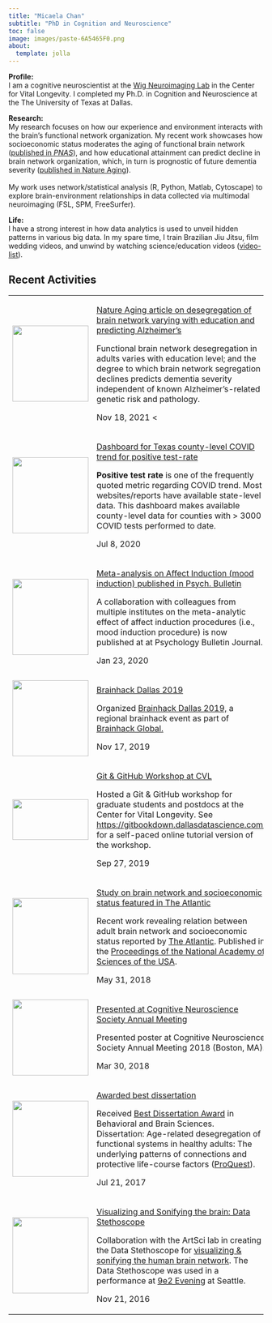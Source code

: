 ```yaml
---
title: "Micaela Chan"
subtitle: "PhD in Cognition and Neuroscience"
toc: false
image: images/paste-6A5465F0.png
about:
  template: jolla
---
```


**Profile:**\
I am a cognitive neuroscientist at the [Wig Neuroimaging Lab](https://vitallongevity.utdallas.edu/cnl/) in the Center for Vital Longevity. I completed my Ph.D. in Cognition and Neuroscience at the The University of Texas at Dallas.

**Research:**\
My research focuses on how our experience and environment interacts with the brain's functional network organization. My recent work showcases how socioeconomic status moderates the aging of functional brain network ([published in *PNAS*](https://www.pnas.org/content/115/22/E5144)), and how educational attainment can predict decline in brain network organization, which, in turn is prognostic of future dementia severity ([published in Nature Aging](https://www.nature.com/articles/s43587-021-00125-4)).\
\
My work uses network/statistical analysis (R, Python, Matlab, Cytoscape) to explore brain-environment relationships in data collected via multimodal neuroimaging (FSL, SPM, FreeSurfer).

**Life:**\
I have a strong interest in how data analytics is used to unveil hidden patterns in various big data. In my spare time, I train Brazilian Jiu Jitsu, film wedding videos, and unwind by watching science/education videos ([video-list](https://micaelachan.com/video-list.html)).

<section>

## **Recent Activities**

+---------------------------------------------------------+-------------------------------------------------------------------------------------------------------------------------------------------------------------------------------------------------------------------------------------------------------------------------------------------------------------------------------------------------------------------+
| ![](images/paste-FDBDCCB5.png){width="150"}             | [Nature Aging article on desegregation of brain network varying with education and predicting Alzheimer's](https://www.nature.com/articles/s43587-021-00125-4)                                                                                                                                                                                                    |
|                                                         |                                                                                                                                                                                                                                                                                                                                                                   |
|                                                         | Functional brain network desegregation in adults varies with education level; and the degree to which brain network segregation declines predicts dementia severity independent of known Alzheimer's-related genetic risk and pathology.                                                                                                                          |
|                                                         |                                                                                                                                                                                                                                                                                                                                                                   |
|                                                         | Nov 18, 2021 \<                                                                                                                                                                                                                                                                                                                                                   |
+---------------------------------------------------------+-------------------------------------------------------------------------------------------------------------------------------------------------------------------------------------------------------------------------------------------------------------------------------------------------------------------------------------------------------------------+
| ![](images/paste-4C6ABFC4.png){width="150"}             | [Dashboard for Texas county-level COVID trend for positive test-rate](https://mychan24.shinyapps.io/covid_texas_county_trend_shiny/)                                                                                                                                                                                                                              |
|                                                         |                                                                                                                                                                                                                                                                                                                                                                   |
|                                                         | **Positive test rate** is one of the frequently quoted metric regarding COVID trend. Most websites/reports have available state-level data. This dashboard makes available county-level data for counties with \> 3000 COVID tests performed to date.                                                                                                             |
|                                                         |                                                                                                                                                                                                                                                                                                                                                                   |
|                                                         | Jul 8, 2020                                                                                                                                                                                                                                                                                                                                                       |
+---------------------------------------------------------+-------------------------------------------------------------------------------------------------------------------------------------------------------------------------------------------------------------------------------------------------------------------------------------------------------------------------------------------------------------------+
| ![](images/paste-DDE9B120.png){width="150"}             | [Meta-analysis on Affect Induction (mood induction) published in Psych. Bulletin](https://micaelachan.com/https/pubmedncbinlmnihgov/31971408/)                                                                                                                                                                                                                    |
|                                                         |                                                                                                                                                                                                                                                                                                                                                                   |
|                                                         | A collaboration with colleagues from multiple institutes on the meta-analytic effect of affect induction procedures (i.e., mood induction procedure) is now published at at Psychology Bulletin Journal.                                                                                                                                                          |
|                                                         |                                                                                                                                                                                                                                                                                                                                                                   |
|                                                         | Jan 23, 2020                                                                                                                                                                                                                                                                                                                                                      |
+---------------------------------------------------------+-------------------------------------------------------------------------------------------------------------------------------------------------------------------------------------------------------------------------------------------------------------------------------------------------------------------------------------------------------------------+
| ![](images/paste-F7EEC140.png){width="150"}             | [Brainhack Dallas 2019](https://micaelachan.com/https/brainhack-dallasgithubio/mini-brainhack-utd/)                                                                                                                                                                                                                                                               |
|                                                         |                                                                                                                                                                                                                                                                                                                                                                   |
|                                                         | Organized [Brainhack Dallas 2019,](https://brainhack-dallas.github.io/mini-brainhack-utd/) a regional brainhack event as part of [Brainhack Global.](http://www.brainhack.org/global2019/)                                                                                                                                                                        |
|                                                         |                                                                                                                                                                                                                                                                                                                                                                   |
|                                                         | Nov 17, 2019                                                                                                                                                                                                                                                                                                                                                      |
+---------------------------------------------------------+-------------------------------------------------------------------------------------------------------------------------------------------------------------------------------------------------------------------------------------------------------------------------------------------------------------------------------------------------------------------+
| ![](images/paste-3E4DC78A.png){width="150" height="80"} | [Git & GitHub Workshop at CVL](https://gitbookdown.dallasdatascience.com/)                                                                                                                                                                                                                                                                                        |
|                                                         |                                                                                                                                                                                                                                                                                                                                                                   |
|                                                         | Hosted a Git & GitHub workshop for graduate students and postdocs at the Center for Vital Longevity. See <https://gitbookdown.dallasdatascience.com/> for a self-paced online tutorial version of the workshop.                                                                                                                                                   |
|                                                         |                                                                                                                                                                                                                                                                                                                                                                   |
|                                                         | Sep 27, 2019                                                                                                                                                                                                                                                                                                                                                      |
+---------------------------------------------------------+-------------------------------------------------------------------------------------------------------------------------------------------------------------------------------------------------------------------------------------------------------------------------------------------------------------------------------------------------------------------+
| ![](images/paste-87C041E3.png){width="150"}             | [Study on brain network and socioeconomic status featured in The Atlantic](https://www.theatlantic.com/health/archive/2018/05/how-income-affects-the-brain/560318/)                                                                                                                                                                                               |
|                                                         |                                                                                                                                                                                                                                                                                                                                                                   |
|                                                         | Recent work revealing relation between adult brain network and socioeconomic status reported by [The Atlantic](https://www.theatlantic.com/health/archive/2018/05/how-income-affects-the-brain/560318/). Published in the [Proceedings of the National Academy of Sciences of the USA](https://www.pnas.org/content/115/22/E5144).                                |
|                                                         |                                                                                                                                                                                                                                                                                                                                                                   |
|                                                         | May 31, 2018                                                                                                                                                                                                                                                                                                                                                      |
+---------------------------------------------------------+-------------------------------------------------------------------------------------------------------------------------------------------------------------------------------------------------------------------------------------------------------------------------------------------------------------------------------------------------------------------+
| ![](images/paste-9B54C1A3.png){width="150"}             | [Presented at Cognitive Neuroscience Society Annual Meeting](https://www.cogneurosociety.org/cns-2018-program/)                                                                                                                                                                                                                                                   |
|                                                         |                                                                                                                                                                                                                                                                                                                                                                   |
|                                                         | Presented poster at Cognitive Neuroscience Society Annual Meeting 2018 (Boston, MA).                                                                                                                                                                                                                                                                              |
|                                                         |                                                                                                                                                                                                                                                                                                                                                                   |
|                                                         | Mar 30, 2018                                                                                                                                                                                                                                                                                                                                                      |
+---------------------------------------------------------+-------------------------------------------------------------------------------------------------------------------------------------------------------------------------------------------------------------------------------------------------------------------------------------------------------------------------------------------------------------------+
| ![](images/paste-E42D7F1B.png){width="150"}             | [Awarded best dissertation](https://www.utdallas.edu/news/2017/5/2-32538_University-Honors-Graduate-Students-for-Excellence_story-sidebar.html)                                                                                                                                                                                                                   |
|                                                         |                                                                                                                                                                                                                                                                                                                                                                   |
|                                                         | Received [Best Dissertation Award](https://www.utdallas.edu/news/2017/5/2-32538_University-Honors-Graduate-Students-for-Excellence_story-sidebar.html) in Behavioral and Brain Sciences.\                                                                                                                                                                         |
|                                                         | Dissertation: Age-related desegregation of functional systems in healthy adults: The underlying patterns of connections and protective life-course factors ([ProQuest](https://search.proquest.com/openview/025c110da2f947c0d0d6005994064f0a/)).                                                                                                                  |
|                                                         |                                                                                                                                                                                                                                                                                                                                                                   |
|                                                         | Jul 21, 2017                                                                                                                                                                                                                                                                                                                                                      |
+---------------------------------------------------------+-------------------------------------------------------------------------------------------------------------------------------------------------------------------------------------------------------------------------------------------------------------------------------------------------------------------------------------------------------------------+
| ![](images/paste-F55D69B7.png){width="150"}             | [Visualizing and Sonifying the brain: Data Stethoscope](https://atec.utdallas.edu/content/data-stethoscope/)                                                                                                                                                                                                                                                      |
|                                                         |                                                                                                                                                                                                                                                                                                                                                                   |
|                                                         | Collaboration with the ArtSci lab in creating the Data Stethoscope for [visualizing & sonifying the human brain network](https://atec.utdallas.edu/content/data-stethoscope/). The Data Stethoscope was used in a performance at [9e2 Evening](https://artscilab.atec.io/marcel-cage-and-john-duchamp-perform-reunion-at-nine-evenings-2-in-seattle/) at Seattle. |
|                                                         |                                                                                                                                                                                                                                                                                                                                                                   |
|                                                         | Nov 21, 2016                                                                                                                                                                                                                                                                                                                                                      |
+---------------------------------------------------------+-------------------------------------------------------------------------------------------------------------------------------------------------------------------------------------------------------------------------------------------------------------------------------------------------------------------------------------------------------------------+

<section>

